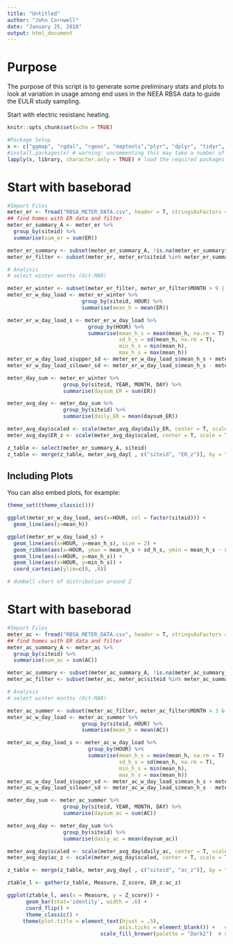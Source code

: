 ```yaml
---
title: "Untitled"
author: "John Cornwell"
date: "January 25, 2018"
output: html_document
---
```


# Purpose
The purpose of this script is to generate some preliminary stats and plots to look at variation in usage among end uses in the NEEA RBSA data to guide the EULR study sampling.

Start with electric resistanc heating.

```r
knitr::opts_chunk$set(echo = TRUE)
```

```r
#Package Setup
x <- c("ggmap", "rgdal", "rgeos", "maptools","plyr", "dplyr", "tidyr", "reshape2", "xlsx", "XLConnect", "readxl", "lubridate")
#install.packages(x) # warning: uncommenting this may take a number of minutes
lapply(x, library, character.only = TRUE) # load the required packages
```

# Start with baseborad 
```r
#Import Files
meter_er <- fread("RBSA_METER_DATA.csv", header = T, stringsAsFactors = F, select = c('siteid', 'time', 'ER', "YEAR", "MONTH", "DAY", "HOUR", "MINUTE", "WEEK", "WEEKEND", "WEEKDAY")) 
## find homes with ER data and filter
meter_er_summary_A <- meter_er %>% 
  group_by(siteid) %>%
  summarise(sum_er = sum(ER))

meter_er_summary <- subset(meter_er_summary_A, !is.na(meter_er_summary$sum_er))
meter_er_filter <- subset(meter_er, meter_er$siteid %in% meter_er_summary$siteid)
```

```r
# Analysis
# select winter months (Oct-MAR)

meter_er_winter <- subset(meter_er_filter, meter_er_filter$MONTH > 9 | meter_er_filter$MONTH < 4)
meter_er_w_day_load <- meter_er_winter %>%
                        group_by(siteid, HOUR) %>%
                        summarise(mean_h = mean(ER))

meter_er_w_day_load_s <- meter_er_w_day_load %>% 
                          group_by(HOUR) %>%
                          summarise(mean_h_s = mean(mean_h, na.rm = T),
                                    sd_h_s = sd(mean_h, na.rm = T),
                                    min_h_s = min(mean_h),
                                    max_h_s = max(mean_h))
meter_er_w_day_load_s$upper_sd <- meter_er_w_day_load_s$mean_h_s + meter_er_w_day_load_s$sd_h_s
meter_er_w_day_load_s$lower_sd <- meter_er_w_day_load_s$mean_h_s - meter_er_w_day_load_s$sd_h_s

meter_day_sum <- meter_er_winter %>%
                  group_by(siteid, YEAR, MONTH, DAY) %>%
                  summarise(daysum_ER = sum(ER))

meter_avg_day <- meter_day_sum %>%
                  group_by(siteid) %>%
                  summarise(daily_ER = mean(daysum_ER))

meter_avg_day$scaled <- scale(meter_avg_day$daily_ER, center = T, scale = F)
meter_avg_day$ER_z <- scale(meter_avg_day$scaled, center = T, scale = T)

z_table <- select(meter_er_summary_A, siteid)
z_table <- merge(z_table, meter_avg_day[ , c("siteid", "ER_z")], by = "siteid", all.x = T )

```

## Including Plots

You can also embed plots, for example:

```r
theme_set((theme_classic()))

ggplot(meter_er_w_day_load, aes(x=HOUR, col = factor(siteid))) +
  geom_line(aes(y=mean_h))

ggplot(meter_er_w_day_load_s) +
  geom_line(aes(x=HOUR, y=mean_h_s), size = 2) +
  geom_ribbon(aes(x=HOUR, ymax = mean_h_s + sd_h_s, ymin = mean_h_s - sd_h_s, alpha = 0.2)) +
  geom_line(aes(x=HOUR, y=max_h_s)) +
  geom_line(aes(x=HOUR, y=min_h_s)) +
  coord_cartesian(ylim=c(0, .8))

# dumbell chart of distribution around Z
```
# Start with baseborad 
```r
#Import Files
meter_ac <- fread("RBSA_METER_DATA.csv", header = T, stringsAsFactors = F, select = c('siteid', 'time', 'AC', "YEAR", "MONTH", "DAY", "HOUR", "MINUTE", "WEEK", "WEEKEND", "WEEKDAY")) 
## find homes with ER data and filter
meter_ac_summary_A <- meter_ac %>% 
  group_by(siteid) %>%
  summarise(sum_ac = sum(AC))

meter_ac_summary <- subset(meter_ac_summary_A, !is.na(meter_ac_summary_A$sum_ac))
meter_ac_filter <- subset(meter_ac, meter_ac$siteid %in% meter_ac_summary$siteid)
```

```r
# Analysis
# select winter months (Oct-MAR)

meter_ac_summer <- subset(meter_ac_filter, meter_ac_filter$MONTH > 3 & meter_ac_filter$MONTH < 10)
meter_ac_w_day_load <- meter_ac_summer %>%
                        group_by(siteid, HOUR) %>%
                        summarise(mean_h = mean(AC))

meter_ac_w_day_load_s <- meter_ac_w_day_load %>% 
                          group_by(HOUR) %>%
                          summarise(mean_h_s = mean(mean_h, na.rm = T),
                                    sd_h_s = sd(mean_h, na.rm = T),
                                    min_h_s = min(mean_h),
                                    max_h_s = max(mean_h))
meter_ac_w_day_load_s$upper_sd <- meter_ac_w_day_load_s$mean_h_s + meter_ac_w_day_load_s$sd_h_s
meter_ac_w_day_load_s$lower_sd <- meter_ac_w_day_load_s$mean_h_s - meter_ac_w_day_load_s$sd_h_s

meter_day_sum <- meter_ac_summer %>%
                  group_by(siteid, YEAR, MONTH, DAY) %>%
                  summarise(daysum_ac = sum(AC))

meter_avg_day <- meter_day_sum %>%
                  group_by(siteid) %>%
                  summarise(daily_ac = mean(daysum_ac))

meter_avg_day$scaled <- scale(meter_avg_day$daily_ac, center = T, scale = F)
meter_avg_day$ac_z <- scale(meter_avg_day$scaled, center = T, scale = T)

z_table <- merge(z_table, meter_avg_day[ , c("siteid", "ac_z")], by = "siteid", all.x = T )

```

``` r
ztable_l <- gather(z_table, Measure, Z_score, ER_z:ac_z)

ggplot(ztable_l, aes(x = Measure, y = Z_score)) +
      geom_bar(stat='identity', width = .6) +
      coord_flip() +
      theme_classic() +
     theme(plot.title = element_text(hjust = .5), 
                                    axis.ticks = element_blank()) +   # Centre plot title
                              scale_fill_brewer(palette = "Dark2")  # Color palette
```
